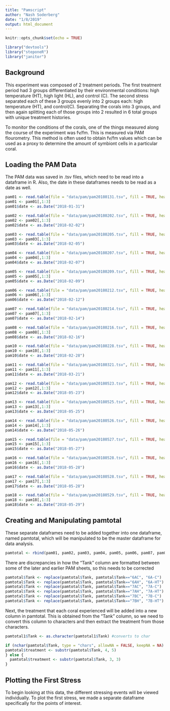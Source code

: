 ```yaml
---
title: "Pamscript"
author: "Nash Soderberg"
date: "1/8/2019"
output: html_document
---
```


```r
knitr::opts_chunk$set(echo = TRUE)
```

```r
library("devtools")
library("steponeR")
library("janitor")
```
## Background
This experiment was composed of 2 treatment periods. The first treatment period had 3 groups differentiated by their environmental conditions: high temperature (HT), high light (HL), and control (C). The second stress separated each of these 3 groups evenly into 2 groups each: high temperature (HT), and control(C). Separating the corals into 3 groups, and then again splitting each of those groups into 2 resulted in 6 total groups with unique treatment histories.

To monitor the conditions of the corals, one of the things measured along the course of the experiment was fv/fm. This is measured via PAM flourometry. This method is often used to obtain fv/fm values which can be used as a proxy to determine the amount of symbiont cells in a particular coral. 

## Loading the PAM Data
The PAM data was saved in .tsv files, which need to be read into a dataframe in R. Also, the date in these dataframes needs to be read as a date as well. 
```r
pam01 <- read.table(file = "data/pam/pam20180131.tsv", fill = TRUE, header = T, sep = "\t")
pam01 <- pam01[,1:3]
pam01$date <- as.Date("2018-01-31")

pam02 <- read.table(file = "data/pam/pam20180202.tsv", fill = TRUE, header = T, sep = "\t")
pam02 <- pam02[,1:3]
pam02$date <- as.Date("2018-02-02")

pam03 <- read.table(file = "data/pam/pam20180205.tsv", fill = TRUE, header = T, sep = "\t")
pam03 <- pam03[,1:3]
pam03$date <- as.Date("2018-02-05")

pam04 <- read.table(file = "data/pam/pam20180207.tsv", fill = TRUE, header = T, sep = "\t")
pam04 <- pam04[,1:3]
pam04$date <- as.Date("2018-02-07")

pam05 <- read.table(file = "data/pam/pam20180209.tsv", fill = TRUE, header = T, sep = "\t")
pam05 <- pam05[,1:3]
pam05$date <- as.Date("2018-02-09")

pam06 <- read.table(file = "data/pam/pam20180212.tsv", fill = TRUE, header = T, sep = "\t")
pam06 <- pam06[,1:3]
pam06$date <- as.Date("2018-02-12")

pam07 <- read.table(file = "data/pam/pam20180214.tsv", fill = TRUE, header = T, sep = "\t")
pam07 <- pam07[,1:3]
pam07$date <- as.Date("2018-02-14")

pam08 <- read.table(file = "data/pam/pam20180216.tsv", fill = TRUE, header = T, sep = "\t")
pam08 <- pam08[,1:3]
pam08$date <- as.Date("2018-02-16")

pam10 <- read.table(file = "data/pam/pam20180228.tsv", fill = TRUE, header = T, sep = "\t")
pam10 <- pam10[,1:3]
pam10$date <- as.Date("2018-02-28")

pam11 <- read.table(file = "data/pam/pam20180321.tsv", fill = TRUE, header = T, sep = "\t")
pam11 <- pam11[,1:3]
pam11$date <- as.Date("2018-03-21")

pam12 <- read.table(file = "data/pam/pam20180523.tsv", fill = TRUE, header = T, sep = "\t")
pam12 <- pam12[,1:3]
pam12$date <- as.Date("2018-05-23")

pam13 <- read.table(file = "data/pam/pam20180525.tsv", fill = TRUE, header = T, sep = "\t")
pam13 <- pam13[,1:3]
pam13$date <- as.Date("2018-05-25")

pam14 <- read.table(file = "data/pam/pam20180526.tsv", fill = TRUE, header = T, sep = "\t")
pam14 <- pam14[,1:3]
pam14$date <- as.Date("2018-05-26")

pam15 <- read.table(file = "data/pam/pam20180527.tsv", fill = TRUE, header = T, sep = "\t")
pam15 <- pam15[,1:3]
pam15$date <- as.Date("2018-05-27")

pam16 <- read.table(file = "data/pam/pam20180528.tsv", fill = TRUE, header = T, sep = "\t")
pam16 <- pam16[,1:3]
pam16$date <- as.Date("2018-05-28")

pam17 <- read.table(file = "data/pam/pam20180528.tsv", fill = TRUE, header = T, sep = "\t")
pam17 <- pam17[,1:3]
pam17$date <- as.Date("2018-05-28")

pam18 <- read.table(file = "data/pam/pam20180529.tsv", fill = TRUE, header = T, sep = "\t")
pam18 <- pam18[,1:3]
pam18$date <- as.Date("2018-05-29")
```

## Creating and Manipulating pamtotal
These separate dataframes need to be added together into one dataframe, named pamtotal, which 
will be manipulated to be the master dataframe for data analysis.

```r
pamtotal <- rbind(pam01, pam02, pam03, pam04, pam05, pam06, pam07, pam08, pam10, pam11, pam12, pam13, pam14, pam15, pam16, pam17, pam18)
```

There are discrepancies in how the "Tank" column are formatted between some of the later and earlier PAM sheets, so this needs to be corrected

```r
pamtotal$Tank <- replace(pamtotal$Tank, pamtotal$Tank=="6AC", "6A-C")
pamtotal$Tank <- replace(pamtotal$Tank, pamtotal$Tank=="6AH", "6A-HT")
pamtotal$Tank <- replace(pamtotal$Tank, pamtotal$Tank=="7AC", "7A-C")
pamtotal$Tank <- replace(pamtotal$Tank, pamtotal$Tank=="7AH", "7A-HT")
pamtotal$Tank <- replace(pamtotal$Tank, pamtotal$Tank=="7BC", "7B-C")
pamtotal$Tank <- replace(pamtotal$Tank, pamtotal$Tank=="7BH", "7B-HT")

```

Next, the treatment that each coral experienced will be added into a new column in pamtotal. This is obtained from the "Tank" column, so we need to convert this column to characters and then extract the treatment from those characters.

```r
pamtotal1$Tank <- as.character(pamtotal1$Tank) #converts to char

if (nchar(pamtotal$Tank, type = "chars", allowNA = FALSE, keepNA = NA) > 3) {
pamtotal$treatment <- substr(pamtotal$Tank, 4, 5)
} else {
  pamtotal$treatment <- substr(pamtotal$Tank, 3, 3)
}
```

## Plotting the First Stress
To begin looking at this data, the different stressing events will be viewed individually. To plot the first stress, we made a separate dataframe specifically for the points of interest.

```r

```

